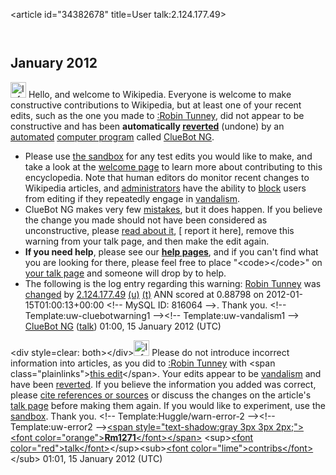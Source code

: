 <article id="34382678" title=User talk:2.124.177.49>
	<talkpage id="34382678" title="User talk:2.124.177.49">


== January 2012 ==
[[Image:Information.svg|left|25px|alt=|link=]] Hello, and welcome to Wikipedia. Everyone is welcome to make constructive contributions to Wikipedia, but at least one of your recent edits, such as the one you made to [[:Robin Tunney]], did not appear to be constructive and has been '''automatically [[Help:Reverting|reverted]]''' (undone) by an [[automated]] [[computer program]] called [[User:ClueBot NG|ClueBot NG]]. 
* Please use [[Wikipedia:Sandbox|the sandbox]] for any test edits you would like to make, and take a look at the [[Wikipedia:Introduction|welcome page]] to learn more about contributing to this encyclopedia. Note that human editors do monitor recent changes to Wikipedia articles, and [[WP:ADMINS|administrators]] have the ability to [[WP:BLOCK|block]] users from editing if they repeatedly engage in [[WP:vandalism|vandalism]].
* ClueBot NG makes very few [[User:ClueBot NG#Information About False Positives|mistakes]], but it does happen. If you believe the change you made should not have been considered as unconstructive, please [[User:ClueBot NG#Information About False Positives|read about it]], [{{User:ClueBot NG/Warnings/FPReport|816064}} report it here], remove this warning from your talk page, and then make the edit again.
*'''If you need help''', please see our '''[[Help:Contents|help pages]]''', and if you can't find what you are looking for there, please feel free to place &quot;&lt;code&gt;{{tl|helpme}}&lt;/code&gt;&quot; on [[Special:MyTalk|your talk page]] and someone will drop by to help.
* The following is the log entry regarding this warning: [[Robin Tunney]] was [http://en.wikipedia.org/w/index.php?title=Robin+Tunney&amp;diff=471417991&amp;oldid=470585010 changed] by [[Special:Contributions/2.124.177.49|2.124.177.49]] [[User:2.124.177.49|(u)]] [[User talk:2.124.177.49|(t)]] ANN scored at 0.88798 on 2012-01-15T01:00:13+00:00 &lt;!-- MySQL ID: 816064 --&gt;. Thank you. &lt;!-- Template:uw-cluebotwarning1 --&gt;&lt;!-- Template:uw-vandalism1 --&gt; [[User:ClueBot NG|ClueBot NG]] ([[User talk:ClueBot NG|talk]]) 01:00, 15 January 2012 (UTC)

&lt;div style=clear: both&gt;&lt;/div&gt;[[Image:Information.svg|25px|alt=|link=]] Please do not introduce incorrect information into articles, as you did to [[:Robin Tunney]] with &lt;span class=&quot;plainlinks&quot;&gt;[http://en.wikipedia.org/wiki/Robin_Tunney?diff=471418064 this edit]&lt;/span&gt;.  Your edits appear to be [[Wikipedia:Vandalism|vandalism]] and have been [[Help:Reverting|reverted]].  If you believe the information you added was correct, please [[Wikipedia:Citing sources|cite references or sources]] or discuss the changes on the article's [[Wikipedia:Talk page guidelines|talk page]] before making them again.  If you would like to experiment, use the [[Wikipedia:Sandbox|sandbox]]. Thank you. &lt;!-- Template:Huggle/warn-error-2 --&gt;&lt;!-- Template:uw-error2 --&gt;[[User:Rm1271|&lt;span style=&quot;text-shadow:gray 3px 3px 2px;&quot;&gt;&lt;font color=&quot;orange&quot;&gt;'''Rm1271'''&lt;/font&gt;&lt;/span&gt;]] &lt;sup&gt;[[User talk:Rm1271|&lt;font color=&quot;red&quot;&gt;talk&lt;/font&gt;]]&lt;/sup&gt;&lt;sub&gt;[[Special:Contributions/Rm1271|&lt;font color=&quot;lime&quot;&gt;contribs&lt;/font&gt;]]&lt;/sub&gt; 01:01, 15 January 2012 (UTC)
	</talkpage>
</article>